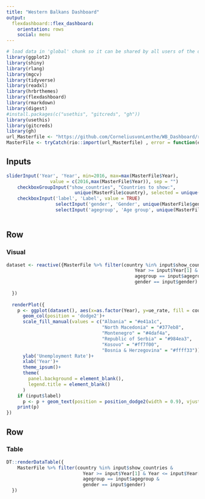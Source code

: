 ```yaml
---
title: "Western Balkans Dashboard"
output: 
  flexdashboard::flex_dashboard:
    orientation: rows
    social: menu
---
```


```r
# load data in 'global' chunk so it can be shared by all users of the dashboard
library(ggplot2)
library(shiny)
library(rlang)
library(mgcv)
library(tidyverse)
library(readxl)
library(hrbrthemes)
library(flexdashboard)
library(rmarkdown)
library(digest)
#install.packages(c("usethis", "gitcreds", "gh"))
library(usethis)
library(gitcreds)
library(gh)
url_Masterfile <- "https://github.com/CorneliusvonLenthe/WB_Dashboard/raw/ec6c846be645e8313b9e416b3a203d3e891832c1/datasets/MasterFile.xlsx"
MasterFile <- tryCatch(rio::import(url_Masterfile) , error = function(e) return(NA))
```

Inputs {.sidebar}
-----------------------------------------------------------------------

```r
sliderInput('Year', 'Year', min=2016, max=max(MasterFile$Year),
                value = c(2016,max(MasterFile$Year)), sep = "")
    checkboxGroupInput("show_countries", "Countries to show:",
                         unique(MasterFile$country), selected = unique(MasterFile$country))
    checkboxInput('label', 'Label', value = TRUE)
                  selectInput('gender', 'Gender', unique(MasterFile$gender))
                  selectInput('agegroup', 'Age group', unique(MasterFile$agegroup))
    
```

Row
-----------------------------------------------------------------------

### Visual

```r
dataset <- reactive({MasterFile %>% filter(country %in% input$show_countries &
                                               Year >= input$Year[1] & Year <= input$Year[2] & 
                                               agegroup == input$agegroup & 
                                               gender == input$gender)
    
  })
  
  renderPlot({
    p <- ggplot(dataset(), aes(x=as.factor(Year), y=ue_rate, fill = country, label = ue_rate)) + 
      geom_col(position = 'dodge2')+
      scale_fill_manual(values = c("Albania" = "#e41a1c", 
                                   "North Macedonia" = "#377eb8",
                                   "Montenegro" = "#4daf4a",
                                   "Republic of Serbia" = "#984ea3",
                                   "Kosovo" = "#ff7f00",
                                   "Bosnia & Herzegovina" = "#ffff33"))+
      ylab('Unemployment Rate')+
      xlab('Year')+
      theme_ipsum()+
      theme(
        panel.background = element_blank(),
        legend.title = element_blank()
      )
    if (input$label)
      p <- p + geom_text(position = position_dodge2(width = 0.9), vjust = -0.5)
    print(p)
})
```

Row
-----------------------------------------------------------------------

### Table

```r

DT::renderDataTable({
    MasterFile %>% filter(country %in% input$show_countries &
                            Year >= input$Year[1] & Year <= input$Year[2] & 
                            agegroup == input$agegroup & 
                            gender == input$gender)
  })
```

